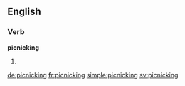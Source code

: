 ==English==

===Verb===
'''picnicking'''

# {{present participle of|picnic}}

[[de:picnicking]]
[[fr:picnicking]]
[[simple:picnicking]]
[[sv:picnicking]]